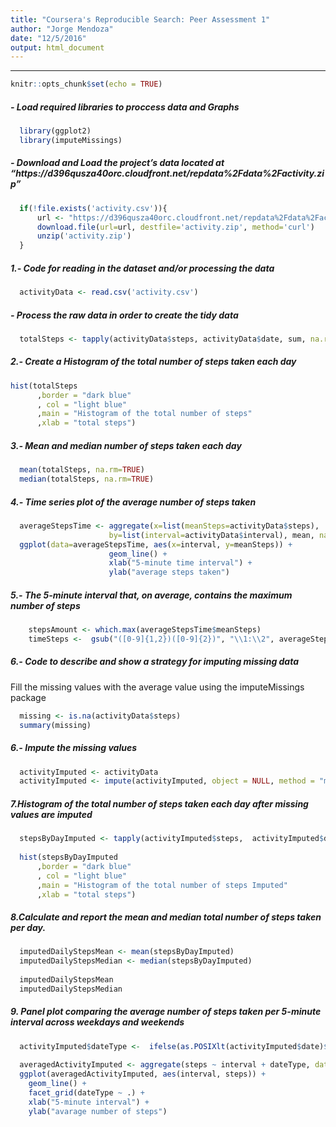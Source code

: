```yaml
---
title: "Coursera's Reproducible Search: Peer Assessment 1"
author: "Jorge Mendoza"
date: "12/5/2016"
output: html_document
---
```

----
```r
knitr::opts_chunk$set(echo = TRUE)
```

##### - Load required libraries to proccess data and Graphs

```r
  
  library(ggplot2)
  library(imputeMissings)
```

##### - Download and Load the project's data located at "https://d396qusza40orc.cloudfront.net/repdata%2Fdata%2Factivity.zip"

````r
  if(!file.exists('activity.csv')){
      url <- "https://d396qusza40orc.cloudfront.net/repdata%2Fdata%2Factivity.zip"
      download.file(url=url, destfile='activity.zip', method='curl')
      unzip('activity.zip')
  }

````
##### 1.- Code for reading in the dataset and/or processing the data
````r
  activityData <- read.csv('activity.csv')
````

##### - Process the raw data in order to create the tidy data

```r
  totalSteps <- tapply(activityData$steps, activityData$date, sum, na.rm=TRUE)
```

##### 2.- Create a Histogram of the total number of steps taken each day

```` r
hist(totalSteps
      ,border = "dark blue"
      , col = "light blue"
      ,main = "Histogram of the total number of steps"
      ,xlab = "total steps") 
````

##### 3.- Mean and median number of steps taken each day

```` r
  mean(totalSteps, na.rm=TRUE)
  median(totalSteps, na.rm=TRUE)
````

##### 4.- Time series plot of the average number of steps taken

```` r
  averageStepsTime <- aggregate(x=list(meanSteps=activityData$steps), 
                      by=list(interval=activityData$interval), mean, na.rm=TRUE)
  ggplot(data=averageStepsTime, aes(x=interval, y=meanSteps)) +
                      geom_line() +
                      xlab("5-minute time interval") +
                      ylab("average steps taken") 
````

##### 5.- The 5-minute interval that, on average, contains the maximum number of steps

````r
    stepsAmount <- which.max(averageStepsTime$meanSteps)
    timeSteps <-  gsub("([0-9]{1,2})([0-9]{2})", "\\1:\\2", averageStepsTime[stepsAmount,'interval'])

````

##### 6.- Code to describe and show a strategy for imputing missing data
Fill the missing values with the average value using the imputeMissings package
````r
  missing <- is.na(activityData$steps)
  summary(missing)
````

##### 6.- Impute the missing values

````r
  activityImputed <- activityData
  activityImputed <- impute(activityImputed, object = NULL, method = "median/mode", flag = FALSE)
````
##### 7.Histogram of the total number of steps taken each day after missing values are imputed
````r
  stepsByDayImputed <- tapply(activityImputed$steps,  activityImputed$date, sum)
  
  hist(stepsByDayImputed
      ,border = "dark blue"
      , col = "light blue"
      ,main = "Histogram of the total number of steps Imputed"
      ,xlab = "total steps") 

````

##### 8.Calculate and report the mean and median total number of steps taken per day.

````r
  imputedDailyStepsMean <- mean(stepsByDayImputed)
  imputedDailyStepsMedian <- median(stepsByDayImputed)
  
  imputedDailyStepsMean
  imputedDailyStepsMedian
````

##### 9. Panel plot comparing the average number of steps taken per 5-minute interval across weekdays and weekends

````r
  activityImputed$dateType <-  ifelse(as.POSIXlt(activityImputed$date)$wday %in% c(0,6), 'weekend', 'weekday')
  
  averagedActivityImputed <- aggregate(steps ~ interval + dateType, data=activityImputed, mean)
  ggplot(averagedActivityImputed, aes(interval, steps)) + 
    geom_line() + 
    facet_grid(dateType ~ .) +
    xlab("5-minute interval") + 
    ylab("avarage number of steps")
````